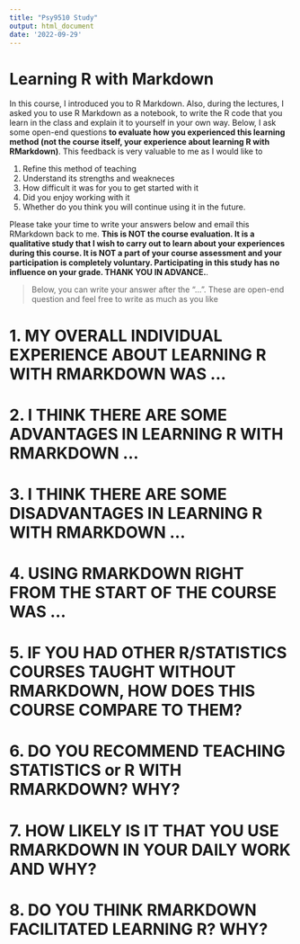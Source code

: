 ---
title: "Psy9510 Study"
output: html_document
date: '2022-09-29'
---


Learning R with Markdown
============================================================

In this course, I introduced you to R Markdown. Also, during the lectures, 
I asked you to use R Markdown as a notebook, to write the R code that you learn 
in the class and explain it to yourself in your own way. Below, I ask some 
open-end questions **to evaluate how you experienced this learning method (not the course itself, your experience about learning R with RMarkdown)**. This feedback is 
very valuable to me as I would like to 

1. Refine this method of teaching
2. Understand its strengths and weakneces
3. How difficult it was for you to get started with it
4. Did you enjoy working with it
5. Whether do you think you will continue using it in the future. 

Please take your time to write your answers below and email this RMarkdown back to me. 
**This is NOT the course evaluation. It is a qualitative study that I wish to carry out to learn about your experiences during this course. It is NOT a part of your course assessment and your participation is completely voluntary. Participating in this study has no influence on your grade. THANK YOU IN ADVANCE.**.  

> Below, you can write your answer after the "...". These are open-end question and feel 
free to write as much as you like



1. MY OVERALL INDIVIDUAL EXPERIENCE ABOUT LEARNING R WITH RMARKDOWN WAS ...
============================================================









2. I THINK THERE ARE SOME ADVANTAGES IN LEARNING R WITH RMARKDOWN ...
============================================================









3. I THINK THERE ARE SOME DISADVANTAGES IN LEARNING R WITH RMARKDOWN ...
============================================================









4. USING RMARKDOWN RIGHT FROM THE START OF THE COURSE WAS ...
============================================================







5. IF YOU HAD OTHER R/STATISTICS COURSES TAUGHT WITHOUT RMARKDOWN, HOW DOES THIS COURSE COMPARE TO THEM?
============================================================







6. DO YOU RECOMMEND TEACHING STATISTICS or R WITH RMARKDOWN? WHY?
============================================================








7. HOW LIKELY IS IT THAT YOU USE RMARKDOWN IN YOUR DAILY WORK AND WHY?
============================================================








8. DO YOU THINK RMARKDOWN FACILITATED LEARNING R? WHY?
============================================================







